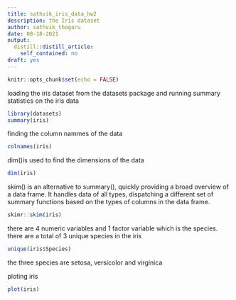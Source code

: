 ```yaml
---
title: sathvik_iris_data_hw2
description: the Iris dataset
author: sathvik_thogaru
date: 08-18-2021
output:
  distill::distill_article:
    self_contained: no
draft: yes
---
```



```r
knitr::opts_chunk$set(echo = FALSE)
```

loading the iris dataset from the datasets package and running summary statistics on the iris data

```r
library(datasets)
summary(iris)
```

finding the column nammes of the data

```r
colnames(iris)
```
dim()is used to find the dimensions of the data

```r
dim(iris)
```

skim() is an alternative to summary(), quickly providing a broad overview of a data frame. It handles data of all types, dispatching a different set of summary functions based on the types of columns in the data frame.

```r
skimr::skim(iris)
```
there are 4 numeric variables and 1 factor variable which is the species. there are a total of 3 unique species in the iris

```r
unique(iris$Species)
```
the three species are setosa, versicolor and virginica

ploting iris 

```r
plot(iris)
```

